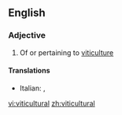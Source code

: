 ==English==

===Adjective===
{{en-adj|-}}

# Of or pertaining to [[viticulture]]

====Translations====
{{trans-top}}
* Italian: {{t-|it|viticolo}}, {{t-|it|vitivinicolo}}
{{trans-mid}}
{{trans-bottom}}

[[vi:viticultural]]
[[zh:viticultural]]
